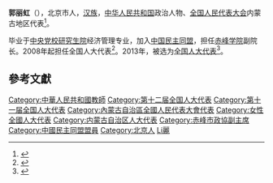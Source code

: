 '''郭丽虹'''（{{bd|1956年||}}），北京市人，[[汉族|汉族]]，[[中华人民共和国|中华人民共和国]]政治人物、[[全国人民代表大会|全国人民代表大会]]内蒙古地区代表<ref>{{cite web|author=新华网|title=第十一届全国人大代表|url=http://news.xinhuanet.com/ziliao/2008-03/03/content_7708230.htm?node=36628|publisher=新华网|accessdate=2014-01-07|archive-date=2014-01-10|archive-url=https://web.archive.org/web/20140110211415/http://news.xinhuanet.com/ziliao/2008-03/03/content_7708230.htm?node=36628|dead-url=no}}</ref>。

毕业于[[中央党校研究生院|中央党校研究生院]]经济管理专业，加入[[中国民主同盟|中国民主同盟]]，担任[[赤峰学院|赤峰学院]]副院长。2008年起担任全国人大代表<ref>{{cite news|title=全国人大代表信息-郭丽虹|url= http://210.82.31.1:8084/delegate/viewDelegate.action?dbid=110339|accessdate=2013-04-05|newspaper=全国人大网|archive-url=https://web.archive.org/web/20140222012647/http://www.npc.gov.cn/delegate/viewDelegate.action?dbid=110339|archive-date=2014-02-22|dead-url=yes}}</ref>。2013年，被选为[[全国人大代表|全国人大代表]]<ref>{{cite news|title=全国人大代表信息-郭丽虹|url= http://210.82.31.1:8084/delegate/viewDelegate.action?dbid=120340|accessdate=2013-03-28|newspaper=全国人大网|archive-url=https://web.archive.org/web/20140222012645/http://www.npc.gov.cn/delegate/viewDelegate.action?dbid=120340|archive-date=2014-02-22|dead-url=yes}}</ref>。

==參考文獻==
{{reflist}}
{{中国政治人物小作品}}

{{DEFAULTSORT:Guo郭}}
[[Category:中華人民共和國教師|Category:中華人民共和國教師]]
[[Category:第十二届全国人大代表|Category:第十二届全国人大代表]]
[[Category:第十一届全国人大代表|Category:第十一届全国人大代表]]
[[Category:內蒙古自治區全國人民代表大會代表|Category:內蒙古自治區全國人民代表大會代表]]
[[Category:女性全國人大代表|Category:女性全國人大代表]]
[[Category:内蒙古自治区人大代表|Category:内蒙古自治区人大代表]]
[[Category:赤峰市政協副主席|Category:赤峰市政協副主席]]
[[Category:中國民主同盟盟員|Category:中國民主同盟盟員]]
[[Category:北京人|Category:北京人]]
[[Category:郭姓|Li麗]]